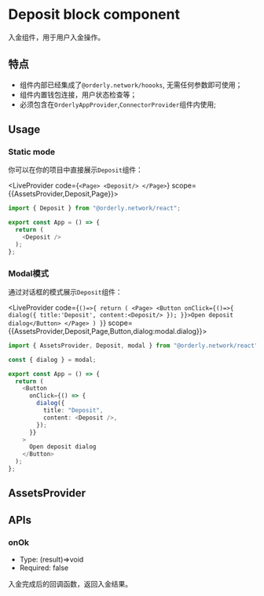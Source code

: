 

# Deposit block component

入金组件，用于用户入金操作。

## 特点

- 组件内部已经集成了`@orderly.network/hoooks`, 无需任何参数即可使用；
- 组件内置钱包连接，用户状态检查等；
- 必须包含在`OrderlyAppProvider`,`ConnectorProvider`组件内使用;

## Usage

### Static mode

你可以在你的项目中直接展示`Deposit`组件：


<LiveProvider code={`<Page>
    <Deposit/>
</Page>`} scope={{AssetsProvider,Deposit,Page}}>
<div className="flex justify-center py-3 mt-5 rounded shadow-lg bg-base-700">


<LivePreview />

</div>
  
  <LiveError />
</LiveProvider>

```typescript copy
import { Deposit } from "@orderly.network/react";

export const App = () => {
  return (
    <Deposit />
  );
};
```

### Modal模式

通过对话框的模式展示`Deposit`组件：

<LiveProvider code={`()=>{
    return (
        <Page>
        <Button onClick={()=>{
            dialog({
                title:'Deposit',
                content:<Deposit/>
            });
        }}>Open deposit dialog</Button>
</Page>
    )
}`} scope={{AssetsProvider,Deposit,Page,Button,dialog:modal.dialog}}>
<div className="flex justify-center py-10 mt-5 rounded shadow-lg bg-base-700 color-item">

<LivePreview />

</div>
  
  <LiveError />
</LiveProvider>


```typescript copy
import { AssetsProvider, Deposit, modal } from "@orderly.network/react";

const { dialog } = modal;

export const App = () => {
  return (
    <Button
      onClick={() => {
        dialog({
          title: "Deposit",
          content: <Deposit />,
        });
      }}
    >
      Open deposit dialog
    </Button>
  );
};
```

## AssetsProvider



## APIs


### onOk

- Type: (result)=>void
- Required: false

入金完成后的回调函数，返回入金结果。